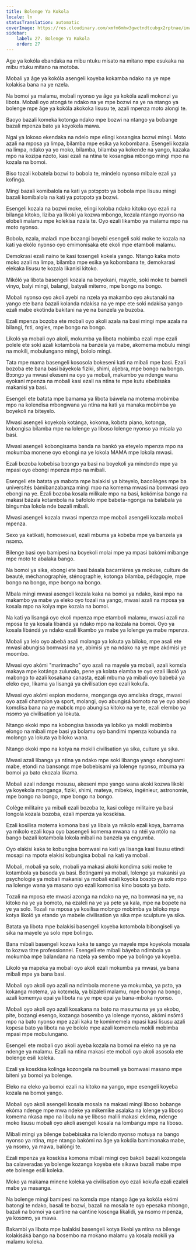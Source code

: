```yaml
---
title: Bolenge Ya Kokola
locale: ln
statusTranslation: automatic
coverImage: https://res.cloudinary.com/xmfm6mhw3gwctndtcubgx2rptnae/image/upload/v1740337243/small_cover_educacion_fundamental_a051170f1c.webp
sidebar:
    label: 27. Bolenge Ya Kokola
    order: 27
---
```

Age ya kokóla ebandaka na mibu ntuku misato na mitano mpe esukaka na mibu ntuku mitano na motoba.

Mobali ya âge ya kokóla asengeli koyeba kokamba ndako na ye mpe kolakisa bana na ye nzela.

Na bomoi ya malamu, mobali nyonso ya âge ya kokóla azali mokonzi ya libota. Mobali oyo atongá te ndako na ye mpe bozwi na ye na ntango ya bolenge mpe âge ya kokóla akokoka lisusu te, azali mpenza moto alongi te.

Baoyo bazali komeka kotonga ndako mpe bozwi na ntango ya bobange bazali mpenza bato ya koyokela mawa.

Ngai ya lokoso ekendaka na ndelo mpe elingi kosangisa bozwi mingi. Moto azali na mposa ya limpa, bilamba mpe esika ya kobombana. Esengeli kozala na limpa, ndako ya yo moko, bilamba, bilamba ya kokende na yango, kazaka mpo na kozipa nzoto, kasi ezali na ntina te kosangisa mbongo mingi mpo na kozala na bomoi.

Biso tozali kobatela bozwi to bobola te, mindelo nyonso mibale ezali ya kofinga.

Mingi bazali komibalola na kati ya pɔtɔpɔtɔ ya bobola mpe lisusu mingi bazali komibalola na kati ya pɔtɔpɔtɔ ya bozwi.

Esengeli kozala na bozwi moke, elingi koloba ndako kitoko oyo ezali na bilanga kitoko, liziba ya likoki ya kozwa mbongo, kozala ntango nyonso na elobeli malamu mpe kolekisa nzala te. Oyo ezali likambo ya malamu mpo na moto nyonso.

Bobola, nzala, maladi mpe bozangi boyebi esengeli soki moke te kozala na kati ya ekólo nyonso oyo emimonisaka ete ekoli mpe etamboli malamu.

Demokrasi ezali naino te kasi tosengeli kokela yango. Ntango kaka moto moko azali na limpa, bilamba mpe esika ya kobombana te, demokarasi elekaka lisusu te kozala likanisi kitoko.

Mikóló ya libota basengeli kozala na boyokani, mayele, soki moke te bameli vinyo, balyi mingi, balangi, batyali mitemo, mpe bongo na bongo.

Mobali nyonso oyo akoli ayebi na nzela ya makambo oyo akutanaki na yango ete bana bazali kolanda ndakisa na ye mpe ete soki ndakisa yango ezali mabe ekotinda bakitani na ye na banzela ya buzoba.

Ezali mpenza bozoba ete mobali oyo akoli azala na basi mingi mpe azala na bilangi, fɛti, orgies, mpe bongo na bongo.

Likoló ya mobali oyo akoli, mokumba ya libota mobimba ezali mpe ezali polele ete soki azali kotambola na banzela ya mabe, akomema mobulu mingi na mokili, mobulungano mingi, bololo mingi.

Tata mpe mama basengeli kososola bokeseni kati na mibali mpe basi. Ezali bozoba ete bana basi báyekola fiziki, shimi, aljebra, mpe bongo na bongo. Bɔɔngɔ ya mwasi ekeseni na oyo ya mobali, makambo ya ndenge wana eyokani mpenza na mobali kasi ezali na ntina te mpe kutu ebebisaka makanisi ya basi.

Esengeli ete batata mpe bamama ya libota báwela na motema mobimba mpo na kolendisa mbongwana ya ntina na kati ya manaka mobimba ya boyekoli na biteyelo.

Mwasi asengeli koyekola kotánga, kokoma, kobɛta piano, kotonga, kobongisa bilamba mpe na lolenge ya liboso lolenge nyonso ya misala ya basi.

Mwasi asengeli kobongisama banda na bankó ya eteyelo mpenza mpo na mokumba monene oyo ebongi na ye lokola MAMA mpe lokola mwasi.

Ezali bozoba kobebisa bɔɔngɔ ya basi na boyekoli ya mindɔndɔ mpe ya mpasi oyo ebongi mpenza mpo na mibali.

Esengeli ete batata ya mabota mpe balakisi ya biteyelo, bacollèges mpe ba universités bámibanzabanza mingi mpo na komema mwasi na bomwasi oyo ebongi na ye. Ezali bozoba kosala milikale mpo na basi, kokómisa bango na makasi bázala kotambola na bafololo mpe babeta-ngonga na balabala ya bingumba lokola nde bazali mibali.

Mwasi asengeli kozala mwasi mpenza mpe mobali asengeli kozala mobali mpenza.

Sexo ya katikati, homosexuel, ezali mbuma ya kobeba mpe ya banzela ya nsɔmɔ.

Bilenge basi oyo bamipesi na boyekoli molai mpe ya mpasi bakómi mibange mpe moto te abalaka bango.

Na bomoi ya sika, ebongi ete basi básala bacarrières ya mokuse, culture de beauté, méchanographie, sténographie, kotonga bilamba, pédagogie, mpe bongo na bongo, mpe bongo na bongo.

Mbala mingi mwasi asengeli kozala kaka na bomoi ya ndako, kasi mpo na makambo ya mabe ya eleko oyo tozali na yango, mwasi azali na mposa ya kosala mpo na kolya mpe kozala na bomoi.

Na kati ya lisangá oyo ekoli mpenza mpe etamboli malamu, mwasi azali na mposa te ya kosala libándá ya ndako mpo na kozala na bomoi. Oyo ya kosala libándá ya ndako ezali likambo ya mabe ya lolenge ya mabe mpenza.

Mobali ya lelo oyo abebá asali molɔngɔ ya lokuta ya biloko, mpe asali ete mwasi abungisa bomwasi na ye, abimisi ye na ndako na ye mpe akómisi ye moombo.

Mwasi oyo akómi "marimacho" oyo azali na mayele ya mobali, azali komɛla makaya mpe kotánga zulunalo, pene ya kolata elamba te oyo ezali likoló ya mabɔngɔ to azali kosakana canasta, ezali mbuma ya mibali oyo babebá ya eleko oyo, likama ya lisangá ya civilisation oyo ezali kokufa.

Mwasi oyo akómi espion moderne, monganga oyo amɛlaka drɔgɛ, mwasi oyo azali champion ya sport, molangi, oyo abungisá bomoto na ye oyo aboyi komɛlisa bana na ye mabɛlɛ mpo abungisa kitoko na ye te, ezali elembo ya nsɔmɔ ya civilisation ya lokuta.

Ntango ekoki mpo na kobongisa basoda ya lobiko ya mokili mobimba elongo na mibali mpe basi ya bolamu oyo bandimi mpenza kobunda na molɔngɔ ya lokuta ya biloko wana.

Ntango ekoki mpo na kotya na mokili civilisation ya sika, culture ya sika.

Mwasi azali libanga ya ntina ya ndako mpe soki libanga yango ebongisami mabe, etondi na bansɔngɛ mpe bobebisami ya lolenge nyonso, mbuma ya bomoi ya bato ekozala likama.

Mobali azali ndenge mosusu, akeseni mpe yango wana akoki kozwa likoki ya koyekola monganga, fiziki, shimi, mateya, mibeko, ingénieur, astronomie, mpe bongo na bongo, mpe bongo na bongo.

Colège militaire ya mibali ezali bozoba te, kasi colège militaire ya basi longola kozala bozoba, ezali mpenza ya kosɛkisa.

Ezali kosilisa motema komona basi ya libala ya mikolo ezali koya, bamama ya mikolo ezali koya oyo basengeli komema mwana na ntéi ya ntólo na bango bazali kotambola lokola mibali na banzela ya engumba.

Oyo elakisi kaka te kobungisa bomwasi na kati ya lisanga kasi lisusu etindi mosapi na mpota elakisi kobungisa bobali na kati ya mobali.

Mobali, mobali ya solo, mobali ya makasi akoki kondima soki moke te kotambola ya basoda ya basi. Botingami ya mobali, lolenge ya makanisi ya psychologie ya mobali makanisi ya mobali ezali koyoka bosɔtɔ ya solo mpo na lolenge wana ya masano oyo ezali komonisa kino bosɔtɔ ya bato.

Tozali na mposa ete mwasi azonga na ndako na ye, na bomwasi na ye, na kitoko na ye ya bomoto, na ezaleli na ye ya pete ya kala, mpe na bopete na ye ya solo. Tozali na mposa ya kosilisa molɔngɔ mobimba ya biloko mpe kotya likoló ya etando ya mabele civilisation ya sika mpe sculpture ya sika.

Batata ya libota mpe balakisi basengeli koyeba kotombola bibongiseli ya sika na mayele ya solo mpe bolingo.

Bana mibali basengeli kozwa kaka te sango ya mayele mpe koyekola mosala to kozwa titre professionnel. Esengeli ete mibali báyeba ndimbola ya mokumba mpe bálandana na nzela ya sembo mpe ya bolingo ya koyeba.

Likoló ya mapeka ya mobali oyo akoli ezali mokumba ya mwasi, ya bana mibali mpe ya bana basi.

Mobali oyo akoli oyo azali na ndimbola monene ya mokumba, ya pɛto, ya kokanga motema, ya kotɛmɛla, ya bizaleli malamu, mpe bongo na bongo, azali komemya epai ya libota na ye mpe epai ya bana-mboka nyonso.

Mobali oyo akoli oyo azali kosakana na bato na masumu na ye ya ekobo, pite, bozangi esengo, kozanga bosembo ya lolenge nyonso, akómi nsɔ́mɔ́ mpo na bato nyonso mpe azali kaka te komimemela mpasi kasi lisusu azali kopesa bato ya libota na ye bololo mpe azali komemela mokili mobimba mpasi mpe mobulungano.

Esengeli ete mobali oyo akoli ayeba kozala na bomoi na eleko na ye na ndenge ya malamu. Ezali na ntina makasi ete mobali oyo akoli asosola ete bolenge esili koleka.

Ezali ya kosɛkisa kolinga kozongela na boumeli ya bomwasi masano mpe biteni ya bomoi ya bolenge.

Eleko na eleko ya bomoi ezali na kitoko na yango, mpe esengeli koyeba kozala na bomoi yango.

Mobali oyo akoli asengeli kosala mosala na makasi mingi liboso bobange ekóma ndenge mpe mwa ndeke ya mikemike asalaka na lolenge ya liboso komema nkasa mpo na libulu na ye liboso malili makasi ekóma, ndenge moko lisusu mobali oyo akoli asengeli kosala na lombangu mpe na liboso.

Mibali mingi ya bilenge babebisaka na lolendo nyonso motuya na bango nyonso ya ntina, mpe ntango bakómi na âge ya kokóla bamimonaka mabe, ya nsɔmɔ, ya mawa, balóngi te.

Ezali mpenza ya kosɛkisa komona mibali mingi oyo bakoli bazali kozongela ba calaveradas ya bolenge kozanga koyeba ete sikawa bazali mabe mpe ete bolenge esili koleka.

Moko ya makama minene koleka ya civilisation oyo ezali kokufa ezali ezaleli mabe ya masanga.

Na bolenge mingi bamipesi na komɛla mpe ntango âge ya kokóla ekómi batongi te ndako, basali te bozwi, bazali na mosala te oyo epesaka mbongo, bazali na bomoi ya cantine na cantine kosɛnga likalidi, ya nsɔmɔ mpenza, ya kosɔmɔ, ya mawa.

Bakambi ya libota mpe balakisi basengeli kotya likebi ya ntina na bilenge kolakisáká bango na bosembo na mokano malamu ya kosala mokili ya malamu koleka.

